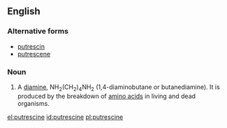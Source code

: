 ==English==

===Alternative forms===
*[[putrescin]]
*[[putrescene]]

===Noun===
{{en-noun|s|-}}
{{wikipedia}}

# A [[diamine]], NH<sub>2</sub>(CH<sub>2</sub>)<sub>4</sub>NH<sub>2</sub> (1,4-diaminobutane or butanediamine).  It is produced by the breakdown of [[amino acid]]s in living and dead organisms.

[[el:putrescine]]
[[id:putrescine]]
[[pl:putrescine]]